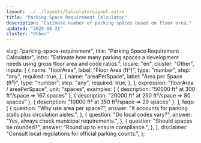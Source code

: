 ```yaml
---
layout: ../../layouts/CalculatorLayout.astro
title: "Parking Space Requirement Calculator"
description: "Estimate number of parking spaces based on floor area."
updated: "2025-08-31"
cluster: "Other"
---
```



  slug: "parking-space-requirement",
  title: "Parking Space Requirement Calculator",
  intro:
    "Estimate how many parking spaces a development needs using gross floor area and code ratios.",
  locale: "en",
  cluster: "Other",
  inputs: [
    {
      name: "floorArea",
      label: "Floor Area (ft²)",
      type: "number",
      step: "any",
      required: true,
    },
    {
      name: "areaPerSpace",
      label: "Area per Space (ft²)",
      type: "number",
      step: "any",
      required: true,
    },
  ],
  expression: "floorArea / areaPerSpace",
  unit: "spaces",
  examples: [
    { description: "50000 ft² at 300 ft²/space ⇒ 167 spaces" },
    { description: "20000 ft² at 250 ft²/space ⇒ 80 spaces" },
    { description: "10000 ft² at 350 ft²/space ⇒ 29 spaces" },
  ],
  faqs: [
    {
      question: "Why use area per space?",
      answer: "It accounts for parking stalls plus circulation aisles.",
    },
    {
      question: "Do local codes vary?",
      answer: "Yes, always check municipal requirements.",
    },
    {
      question: "Should spaces be rounded?",
      answer: "Round up to ensure compliance.",
    },
  ],
  disclaimer: "Consult local regulations for official parking counts.",
};

<Calculator schema={schema} />
